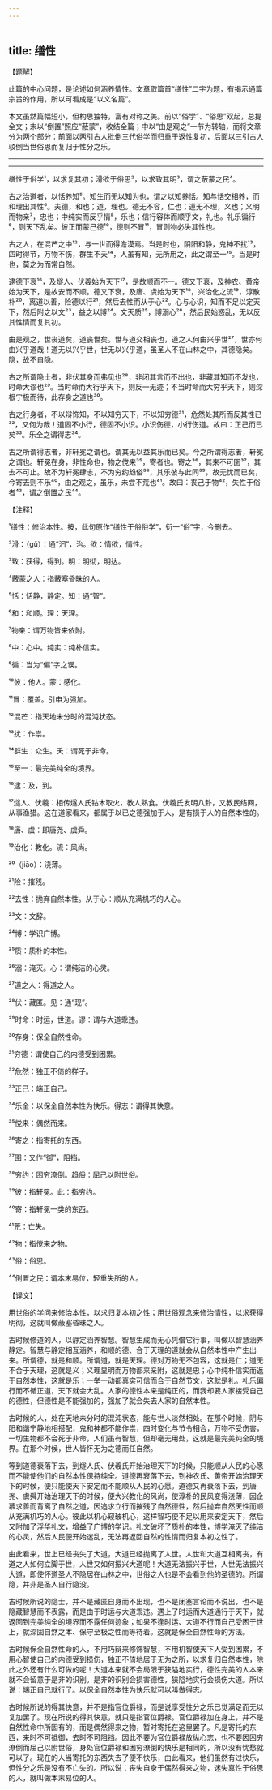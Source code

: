 ```yaml
---
---
---
```

title: 缮性
---





【题解】


此篇的中心问题，是论述如何涵养情性。文章取篇首“缮性”二字为题，有揭示通篇宗旨的作用，所以可看成是“以义名篇”。


本文虽然篇幅短小，但构思独特，富有对称之美。前以“俗学”、“俗思”双起，总提全文；末以“倒置”照应“蔽蒙”，收结全篇；中以“由是观之”一节为转轴，而将文章分为两个部分：前面以两引古人批倒三代俗学而归重于返性复初，后面以三引古人驳倒当世俗思而复归于性分之乐。


-------------------

-------------------

缮性于俗学¹，以求复其初；滑欲于俗思²，以求致其明³，谓之蔽蒙之民⁴。


古之治道者，以恬养知⁵。知生而无以知为也，谓之以知养恬。知与恬交相养，而和理出其性⁶。夫德，和也；道，理也。德无不容，仁也；道无不理，义也；义明而物亲⁷，忠也；中纯实而反乎情⁸，乐也；信行容体而顺乎文，礼也。礼乐徧行⁹，则天下乱矣。彼正而蒙己德¹⁰，德则不冒¹¹，冒则物必失其性也。


古之人，在混芒之中¹²，与一世而得澹漠焉。当是时也，阴阳和静，鬼神不扰¹³，四时得节，万物不伤，群生不夭¹⁴，人虽有知，无所用之，此之谓至一¹⁵。当是时也，莫之为而常自然。


逮德下衰¹⁶，及燧人、伏羲始为天下¹⁷，是故顺而不一。德又下衰，及神农、黄帝始为天下，是故安而不顺。德又下衰，及唐、虞始为天下¹⁸，兴治化之流¹⁹，淳散朴²⁰，离道以善，险德以行²¹，然后去性而从于心²²。心与心识，知而不足以定天下，然后附之以文²³，益之以博²⁴。文灭质²⁵，博溺心²⁶，然后民始惑乱，无以反其性情而复其初。


由是观之，世丧道矣，道丧世矣。世与道交相丧也，道之人何由兴乎世²⁷，世亦何由兴乎道哉！道无以兴乎世，世无以兴乎道，虽圣人不在山林之中，其德隐矣。隐，故不自隐。


古之所谓隐士者，非伏其身而弗见也²⁸，非闭其言而不出也，非藏其知而不发也，时命大谬也²⁹。当时命而大行乎天下，则反一无迹；不当时命而大穷乎天下，则深根宁极而待，此存身之道也³⁰。


古之行身者，不以辩饰知，不以知穷天下，不以知穷德³¹，危然处其所而反其性已³²，又何为哉！道固不小行，德固不小识。小识伤德，小行伤道。故曰：正己而已矣³³。乐全之谓得志³⁴。


古之所谓得志者，非轩冕之谓也，谓其无以益其乐而已矣。今之所谓得志者，轩冕之谓也。轩冕在身，非性命也，物之傥来³⁵，寄者也。寄之³⁶，其来不可圉³⁷，其去不可止。故不为轩冕肆志，不为穷约趋俗³⁸，其乐彼与此同³⁹，故无忧而已矣，今寄去则不乐⁴⁰，由之观之，虽乐，未尝不荒也⁴¹。故曰：丧己于物⁴²，失性于俗者⁴³，谓之倒置之民⁴⁴。


【注释】


¹缮性：修治本性。按，此句原作“缮性于俗俗学”，衍一“俗”字，今删去。


²滑：（ɡǔ）：通“汩”，治。欲：情欲，情性。


³致：获得，得到。明：明彻，明达。


⁴蔽蒙之人：指蔽塞昏昧的人。


⁵恬：恬静，静定。知：通“智”。


⁶和：和顺。理：天理。


⁷物亲：谓万物皆来依附。


⁸中：心中。纯实：纯朴信实。


⁹徧：当为“偏”字之误。


¹⁰彼：他人。蒙：感化。


¹¹冒：覆盖。引申为强加。


¹²混芒：指天地未分时的混沌状态。


¹³扰：作祟。


¹⁴群生：众生。夭：谓死于非命。


¹⁵至一：最完美纯全的境界。


¹⁶逮：及，到。


¹⁷燧人、伏羲：相传燧人氏钻木取火，教人熟食。伏羲氏发明八卦，又教民结网，从事渔猎。这在道家看来，都属于以已之德强加于人，是有损于人的自然本性的。


¹⁸唐、虞：即唐尧、虞舜。


¹⁹治化：教化。流：风尚。


²⁰（jiāo）：浇薄。


²¹险：摧残。


²²去性：抛弃自然本性。从于心：顺从充满机巧的人心。


²³文：文辞。


²⁴博：学识广博。


²⁵质：质朴的本性。


²⁶溺：淹灭。心：谓纯洁的心灵。


²⁷道之人：得道之人。


²⁸伏：藏匿。见：通“现”。


²⁹时命：时运，世道。谬：谓与大道乖违。


³⁰存身：保全自然性命。


³¹穷德：谓使自己的内德受到困累。


³²危然：独正不倚的样子。


³³正己：端正自己。


³⁴乐全：以保全自然本性为快乐。得志：谓得其快意。


³⁵傥来：偶然而来。


³⁶寄之：指寄托的东西。


³⁷圉：又作“御”，阻挡。


³⁸穷约：困穷潦倒。趋俗：屈己以附世俗。


³⁹彼：指轩冕。此：指穷约。


⁴⁰寄：指轩冕一类的东西。


⁴¹荒：亡失。


⁴²物：指傥来之物。


⁴³俗：俗思。


⁴⁴倒置之民：谓本末易位，轻重失所的人。


【译文】


用世俗的学问来修治本性，以求归复本初之性；用世俗观念来修治情性，以求获得明彻，这就叫做蔽塞昏昧之人。


古时候修道的人，以静定涵养智慧。智慧生成而无心凭借它行事，叫做以智慧涵养静定。智慧与静定相互涵养，和顺的德、合于天理的道就会从自然本性中产生出来。所谓德，就是和顺。所谓道，就是天理。德对万物无不包容，这就是仁；道无不合于天理，这就是义；义理显明而万物都来亲附，这就是忠；心中纯朴信实而返于自然本性，这就是乐；一举一动都真实可信而合于自然节文，这就是礼。礼乐偏行而不循正道，天下就会大乱。人家的德性本来是纯正的，而我却要人家接受自己的德性，但德性是不能强加的，强加了就会失去人家的自然本性。


古时候的人，处在天地未分时的混沌状态，能与世人淡然相处。在那个时候，阴与阳和谐宁静地相搭配，鬼和神都不能作祟，四时变化与节令相合，万物不受伤害，一切生物都不会死于非命，人们虽有智慧，但却毫无用处，这就是最完美纯全的境界。在那个时候，世人皆怀无为之德而任自然。


等到道德衰落下去，到燧人氏、伏羲氏开始治理天下的时候，只能顺从人民的心愿而不能使他们的自然本性保持纯全。道德再衰落下去，到神农氏、黄帝开始治理天下的时候，便只能使天下安定而不能顺从人民的心愿。道德又再衰落下去，到唐尧、虞舜开始治理天下的时候，便大兴教化的风尚，使淳朴的民风变得浇薄，因企慕求善而背离了自然之道，因追求立行而摧残了自然德性，然后抛弃自然天性而顺从充满机巧的人心。彼此以机心窥破机心，这样智巧便不足以用来安定天下，然后又附加了浮华礼文，增益了广博的学识。礼文破坏了质朴的本性，博学淹灭了纯洁的心灵，然后人民便开始迷乱，无法再返回自然的性情而归复本初之性了。


由此看来，世上已经丧失了大道，大道已经抛离了人世。人世和大道互相离丧，有道之人如何立脚于世，人世又如何振兴大道呢！大道无法振兴于世，人世无法振兴大道，即使怀道圣人不隐居在山林之中，世俗之人也是不会看到他的圣德的。所谓隐，并非是圣人自行隐没。


古时候所说的隐士，并不是藏匿自身而不出现，也不是闭塞言论而不说出，也不是隐藏智慧而不表露，而是由于时运与大道乖违。遇上了时运而大道通行于天下，就返回到完美纯全的境界而不露任何迹象；如果不逢时运、大道不行而自己受困于世上，就深固自然之本、保守至极之性而等待着。这就是保全自然性命的方法。


古时候保全自然性命的人，不用巧辩来修饰智慧，不用机智使天下人受到困累，不用心智使自己的内德受到损伤，独正不倚地居于无为之所，以求复归自然本性，除此之外还有什么可做的呢！大道本来就不会局限于狭隘地实行，德性完美的人本来就不会留意于是非的识别。是非的识别会损害德性，狭隘地实行会损伤大道。所以说：端正自己就行了。以保全自然本性为快乐就可以叫做得志。


古时候所说的得其快意，并不是指官位爵禄，而是说享受性分之乐已觉满足而无以复加罢了。现在所说的得其快意，就只是指官位爵禄。官位爵禄加在身上，并不是自然性命中所固有的，而是偶然得来之物，暂时寄托在这里罢了。凡是寄托的东西，来时不可抵御，去时不可阻挡。因此不要为官位爵禄放纵心志，也不要因困穷潦倒而屈己以附世俗，身处官位爵禄和困穷潦倒的快乐是相同的，所以没有忧愁就可以了。现在的人当寄托的东西失去了便不快乐，由此看来，他们虽然有过快乐，但性分之乐是没有不亡失的。所以说：丧失自身于偶然得来之物，迷失真性于俗思的人，就叫做本末易位的人。